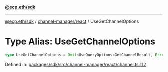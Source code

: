 [**@ecp.eth/sdk**](../../../index.mdx)

***

[@ecp.eth/sdk](/sdk-reference/index.mdx) / [channel-manager/react](/sdk-reference/channel-manager/react/index.mdx) / UseGetChannelOptions

# Type Alias: UseGetChannelOptions

```ts
type UseGetChannelOptions = Omit<UseQueryOptions<GetChannelResult, Error>, "queryKey" | "queryFn">;
```

Defined in: [packages/sdk/src/channel-manager/react/channel.ts:112](https://github.com/ecp-eth/comments-monorepo/blob/main/packages/sdk/src/channel-manager/react/channel.ts#L112)
